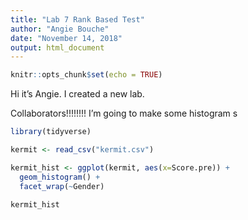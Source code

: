 ```yaml
---
title: "Lab 7 Rank Based Test"
author: "Angie Bouche"
date: "November 14, 2018"
output: html_document
---
```


```r
knitr::opts_chunk$set(echo = TRUE)
```

Hi it's Angie. I created a new lab.

Collaborators!!!!!!!!
I'm going to make some histogram s

```r
library(tidyverse)

kermit <- read_csv("kermit.csv")

kermit_hist <- ggplot(kermit, aes(x=Score.pre)) +
  geom_histogram() +
  facet_wrap(~Gender)

kermit_hist
```

